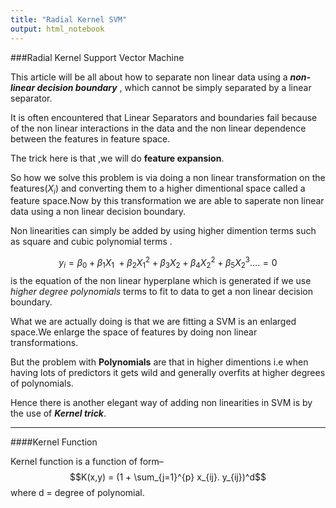 ```yaml
---
title: "Radial Kernel SVM"
output: html_notebook
---
```



###Radial Kernel Support Vector Machine

This article will be all about how to separate non linear data using a *__non-linear decision boundary__ *, which cannot be simply separated by a linear separator.

It is often encountered that Linear Separators and boundaries fail because of the non linear interactions in the data and the non linear dependence between the features in feature space.

The trick here is that ,we will do __feature expansion__.

So how we solve this problem is via doing a non linear transformation on the features($X_i$) and converting them to a higher dimentional space called a feature space.Now by this transformation we are able to saperate non linear data using a non linear decision boundary.

Non linearities can simply be added by using higher dimention terms such as square and cubic polynomial terms .

$$y_i = \beta_0 + \beta_1X_{1} \ +  \beta_2X_{1}^2 +  \beta_3X_2 + \beta_4X_2^2 +  \beta_5X_2^3 .... = 0  $$ is the equation of the non linear hyperplane which is generated if we use *higher degree polynomials* terms to fit to data to get a non linear decision boundary.

What we are actually doing is that we are fitting a SVM is an enlarged space.We enlarge the space of features by doing non linear transformations.

But the problem with __Polynomials__ are that in higher dimentions i.e when having lots of predictors it gets wild and generally overfits at higher degrees of polynomials.

Hence there is another elegant way of adding non linearities in SVM is by the use of *__Kernel trick__*.

-----------------


####Kernel Function

Kernel function is a function of form--
$$K(x,y) = (1 + \sum_{j=1}^{p} x_{ij}. y_{ij})^d$$ where d = degree of polynomial.
